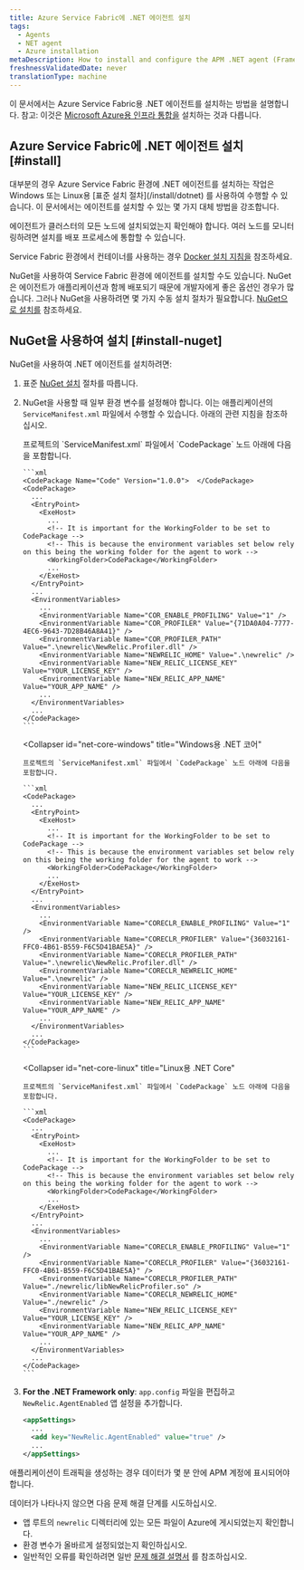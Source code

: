 ```yaml
---
title: Azure Service Fabric에 .NET 에이전트 설치
tags:
  - Agents
  - NET agent
  - Azure installation
metaDescription: How to install and configure the APM .NET agent (Framework and Core) for Azure Service Fabric.
freshnessValidatedDate: never
translationType: machine
---
```


이 문서에서는 Azure Service Fabric용 .NET 에이전트를 설치하는 방법을 설명합니다. 참고: 이것은 [Microsoft Azure용 인프라 통합을](/docs/integrations/microsoft-azure-integrations/getting-started/introduction-azure-monitoring-integrations) 설치하는 것과 다릅니다.

## Azure Service Fabric에 .NET 에이전트 설치 [#install]

<Callout variant="important">
  대부분의 경우 Azure Service Fabric 환경에 .NET 에이전트를 설치하는 작업은 Windows 또는 Linux용 [표준 설치 절차](/install/dotnet) 를 사용하여 수행할 수 있습니다. 이 문서에서는 에이전트를 설치할 수 있는 몇 가지 대체 방법을 강조합니다.

  에이전트가 클러스터의 모든 노드에 설치되었는지 확인해야 합니다. 여러 노드를 모니터링하려면 설치를 배포 프로세스에 통합할 수 있습니다.
</Callout>

Service Fabric 환경에서 컨테이너를 사용하는 경우 [Docker 설치 지침을](/install/dotnet) 참조하세요.

NuGet을 사용하여 Service Fabric 환경에 에이전트를 설치할 수도 있습니다. NuGet은 에이전트가 애플리케이션과 함께 배포되기 때문에 개발자에게 좋은 옵션인 경우가 많습니다. 그러나 NuGet을 사용하려면 몇 가지 수동 설치 절차가 필요합니다. [NuGet으로 설치를](#install-nuget) 참조하세요.

## NuGet을 사용하여 설치 [#install-nuget]

NuGet을 사용하여 .NET 에이전트를 설치하려면:

1. 표준 [NuGet 설치](/docs/agents/net-agent/installation/install-net-agent-using-nuget) 절차를 따릅니다.

2. NuGet을 사용할 때 일부 환경 변수를 설정해야 합니다. 이는 애플리케이션의 `ServiceManifest.xml` 파일에서 수행할 수 있습니다. 아래의 관련 지침을 참조하십시오.

   <CollapserGroup>
     <Collapser
       id="net-framework"
       title=".NET 프레임 워크"
     >
       프로젝트의 `ServiceManifest.xml` 파일에서 `CodePackage` 노드 아래에 다음을 포함합니다.

       ```xml
       <CodePackage Name="Code" Version="1.0.0">  </CodePackage>
       <CodePackage>
         ...
         <EntryPoint>
           <ExeHost>
             ...
             <!-- It is important for the WorkingFolder to be set to CodePackage -->
             <!-- This is because the environment variables set below rely on this being the working folder for the agent to work -->
             <WorkingFolder>CodePackage</WorkingFolder>
             ...
           </ExeHost>
         </EntryPoint>
         ...
         <EnvironmentVariables>
           ...
           <EnvironmentVariable Name="COR_ENABLE_PROFILING" Value="1" />
           <EnvironmentVariable Name="COR_PROFILER" Value="{71DA0A04-7777-4EC6-9643-7D28B46A8A41}" />
           <EnvironmentVariable Name="COR_PROFILER_PATH" Value=".\newrelic\NewRelic.Profiler.dll" />
           <EnvironmentVariable Name="NEWRELIC_HOME" Value=".\newrelic" />
           <EnvironmentVariable Name="NEW_RELIC_LICENSE_KEY" Value="YOUR_LICENSE_KEY" />
           <EnvironmentVariable Name="NEW_RELIC_APP_NAME" Value="YOUR_APP_NAME" />
           ...
         </EnvironmentVariables>
         ...
       </CodePackage>
       ```
     </Collapser>

     <Collapser
       id="net-core-windows"
       title="Windows용 .NET 코어"
     >
       프로젝트의 `ServiceManifest.xml` 파일에서 `CodePackage` 노드 아래에 다음을 포함합니다.

       ```xml
       <CodePackage>
         ...
         <EntryPoint>
           <ExeHost>
             ...
             <!-- It is important for the WorkingFolder to be set to CodePackage -->
             <!-- This is because the environment variables set below rely on this being the working folder for the agent to work -->
             <WorkingFolder>CodePackage</WorkingFolder>
             ...
           </ExeHost>
         </EntryPoint>
         ...
         <EnvironmentVariables>
           ...
           <EnvironmentVariable Name="CORECLR_ENABLE_PROFILING" Value="1" />
           <EnvironmentVariable Name="CORECLR_PROFILER" Value="{36032161-FFC0-4B61-B559-F6C5D41BAE5A}" />
           <EnvironmentVariable Name="CORECLR_PROFILER_PATH" Value=".\newrelic\NewRelic.Profiler.dll" />
           <EnvironmentVariable Name="CORECLR_NEWRELIC_HOME" Value=".\newrelic" />
           <EnvironmentVariable Name="NEW_RELIC_LICENSE_KEY" Value="YOUR_LICENSE_KEY" />
           <EnvironmentVariable Name="NEW_RELIC_APP_NAME" Value="YOUR_APP_NAME" />
           ...
         </EnvironmentVariables>
         ...
       </CodePackage>
       ```
     </Collapser>

     <Collapser
       id="net-core-linux"
       title="Linux용 .NET Core"
     >
       프로젝트의 `ServiceManifest.xml` 파일에서 `CodePackage` 노드 아래에 다음을 포함합니다.

       ```xml
       <CodePackage>
         ...
         <EntryPoint>
           <ExeHost>
             ...
             <!-- It is important for the WorkingFolder to be set to CodePackage -->
             <!-- This is because the environment variables set below rely on this being the working folder for the agent to work -->
             <WorkingFolder>CodePackage</WorkingFolder>
             ...
           </ExeHost>
         </EntryPoint>
         ...
         <EnvironmentVariables>
           ...
           <EnvironmentVariable Name="CORECLR_ENABLE_PROFILING" Value="1" />
           <EnvironmentVariable Name="CORECLR_PROFILER" Value="{36032161-FFC0-4B61-B559-F6C5D41BAE5A}" />
           <EnvironmentVariable Name="CORECLR_PROFILER_PATH" Value="./newrelic/libNewRelicProfiler.so" />
           <EnvironmentVariable Name="CORECLR_NEWRELIC_HOME" Value="./newrelic" />
           <EnvironmentVariable Name="NEW_RELIC_LICENSE_KEY" Value="YOUR_LICENSE_KEY" />
           <EnvironmentVariable Name="NEW_RELIC_APP_NAME" Value="YOUR_APP_NAME" />
           ...
         </EnvironmentVariables>
         ...
       </CodePackage>
       ```
     </Collapser>
   </CollapserGroup>

3. <DNT>**For the .NET Framework only**</DNT>: `app.config` 파일을 편집하고 `NewRelic.AgentEnabled` 앱 설정을 추가합니다.

   ```xml
   <appSettings>
     ...
     <add key="NewRelic.AgentEnabled" value="true" />
     ...
   </appSettings>
   ```

애플리케이션이 트래픽을 생성하는 경우 데이터가 몇 분 안에 APM 계정에 표시되어야 합니다.

<InstallFeedback/>

데이터가 나타나지 않으면 다음 문제 해결 단계를 시도하십시오.

* 앱 루트의 `newrelic` 디렉터리에 있는 모든 파일이 Azure에 게시되었는지 확인합니다.
* 환경 변수가 올바르게 설정되었는지 확인하십시오.
* 일반적인 오류를 확인하려면 일반 [문제 해결 설명서](/docs/agents/net-agent/troubleshooting/no-data-appears-net) 를 참조하십시오.